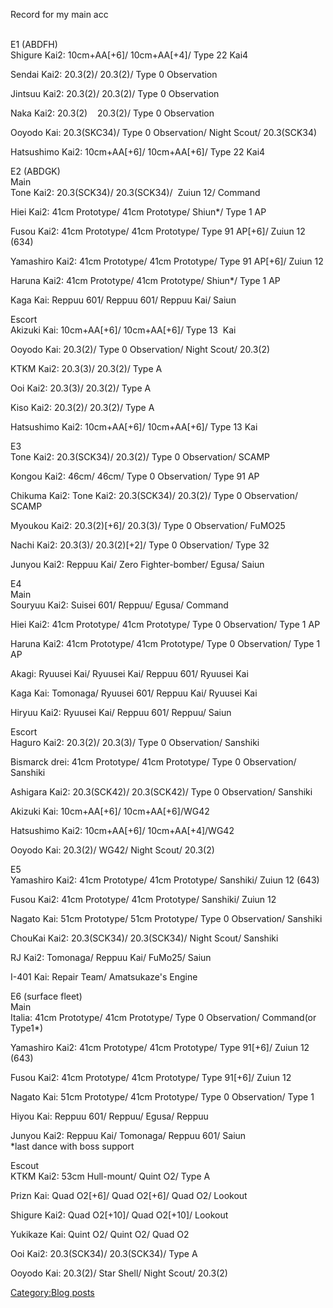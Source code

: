 Record for my main acc

<br />E1 (ABDFH)<br />Shigure Kai2: 10cm+AA[+6]/ 10cm+AA[+4]/ Type 22 Kai4

Sendai Kai2: 20.3(2)/ 20.3(2)/ Type 0 Observation

Jintsuu Kai2: 20.3(2)/ 20.3(2)/ Type 0 Observation

Naka Kai2: 20.3(2)    20.3(2)/ Type 0 Observation

Ooyodo Kai: 20.3(SKC34)/ Type 0 Observation/ Night Scout/ 20.3(SCK34)

Hatsushimo Kai2: 10cm+AA[+6]/ 10cm+AA[+6]/ Type 22 Kai4


E2 (ABDGK)<br />Main<br />Tone Kai2: 20.3(SCK34)/ 20.3(SCK34)/  Zuiun 12/ Command

Hiei Kai2: 41cm Prototype/ 41cm Prototype/ Shiun*/ Type 1 AP

Fusou Kai2: 41cm Prototype/ 41cm Prototype/ Type 91 AP[+6]/ Zuiun 12 (634)

Yamashiro Kai2: 41cm Prototype/ 41cm Prototype/ Type 91 AP[+6]/ Zuiun 12

Haruna Kai2: 41cm Prototype/ 41cm Prototype/ Shiun*/ Type 1 AP

Kaga Kai: Reppuu 601/ Reppuu 601/ Reppuu Kai/ Saiun

Escort<br />Akizuki Kai: 10cm+AA[+6]/ 10cm+AA[+6]/ Type 13  Kai

Ooyodo Kai: 20.3(2)/ Type 0 Observation/ Night Scout/ 20.3(2)

KTKM Kai2: 20.3(3)/ 20.3(2)/ Type A

Ooi Kai2: 20.3(3)/ 20.3(2)/ Type A

Kiso Kai2: 20.3(2)/ 20.3(2)/ Type A

Hatsushimo Kai2: 10cm+AA[+6]/ 10cm+AA[+6]/ Type 13 Kai


E3<br />Tone Kai2: 20.3(SCK34)/ 20.3(2)/ Type 0 Observation/ SCAMP

Kongou Kai2: 46cm/ 46cm/ Type 0 Observation/ Type 91 AP

Chikuma Kai2: Tone Kai2: 20.3(SCK34)/ 20.3(2)/ Type 0 Observation/ SCAMP

Myoukou Kai2: 20.3(2)[+6]/ 20.3(3)/ Type 0 Observation/ FuMO25

Nachi Kai2: 20.3(3)/ 20.3(2)[+2]/ Type 0 Observation/ Type 32

Junyou Kai2: Reppuu Kai/ Zero Fighter-bomber/ Egusa/ Saiun


E4<br />Main<br />Souryuu Kai2: Suisei 601/ Reppuu/ Egusa/ Command

Hiei Kai2: 41cm Prototype/ 41cm Prototype/ Type 0 Observation/ Type 1 AP

Haruna Kai2: 41cm Prototype/ 41cm Prototype/ Type 0 Observation/ Type 1 AP

Akagi: Ryuusei Kai/ Ryuusei Kai/ Reppuu 601/ Ryuusei Kai

Kaga Kai: Tomonaga/ Ryuusei 601/ Reppuu Kai/ Ryuusei Kai

Hiryuu Kai2: Ryuusei Kai/ Reppuu 601/ Reppuu/ Saiun

Escort<br />Haguro Kai2: 20.3(2)/ 20.3(3)/ Type 0 Observation/ Sanshiki

Bismarck drei: 41cm Prototype/ 41cm Prototype/ Type 0 Observation/ Sanshiki

Ashigara Kai2: 20.3(SCK42)/ 20.3(SCK42)/ Type 0 Observation/ Sanshiki

Akizuki Kai: 10cm+AA[+6]/ 10cm+AA[+6]/WG42

Hatsushimo Kai2: 10cm+AA[+6]/ 10cm+AA[+4]/WG42

Ooyodo Kai: 20.3(2)/ WG42/ Night Scout/ 20.3(2)


E5<br />Yamashiro Kai2: 41cm Prototype/ 41cm Prototype/ Sanshiki/ Zuiun 12 (643)

Fusou Kai2: 41cm Prototype/ 41cm Prototype/ Sanshiki/ Zuiun 12

Nagato Kai: 51cm Prototype/ 51cm Prototype/ Type 0 Observation/ Sanshiki

ChouKai Kai2: 20.3(SCK34)/ 20.3(SCK34)/ Night Scout/ Sanshiki

RJ Kai2: Tomonaga/ Reppuu Kai/ FuMo25/ Saiun

I-401 Kai: Repair Team/ Amatsukaze's Engine


E6 (surface fleet)<br />Main<br />Italia: 41cm Prototype/ 41cm Prototype/ Type 0 Observation/ Command(or Type1*)

Yamashiro Kai2: 41cm Prototype/ 41cm Prototype/ Type 91[+6]/ Zuiun 12 (643)

Fusou Kai2: 41cm Prototype/ 41cm Prototype/ Type 91[+6]/ Zuiun 12

Nagato Kai: 51cm Prototype/ 41cm Prototype/ Type 0 Observation/ Type 1

Hiyou Kai: Reppuu 601/ Reppuu/ Egusa/ Reppuu

Junyou Kai2: Reppuu Kai/ Tomonaga/ Reppuu 601/ Saiun<br />*last dance with boss support

Escout<br />KTKM Kai2: 53cm Hull-mount/ Quint O2/ Type A

Prizn Kai: Quad O2[+6]/ Quad O2[+6]/ Quad O2/ Lookout

Shigure Kai2: Quad O2[+10]/ Quad O2[+10]/ Lookout

Yukikaze Kai: Quint O2/ Quint O2/ Quad O2

Ooi Kai2: 20.3(SCK34)/ 20.3(SCK34)/ Type A

Ooyodo Kai: 20.3(2)/ Star Shell/ Night Scout/ 20.3(2)
[[Category:Blog posts]]